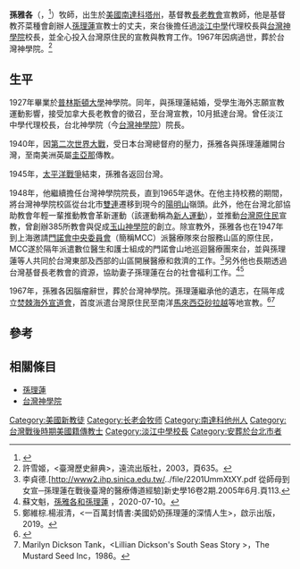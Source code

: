  	

'''孫雅各'''（{{lang-en|James Ira Dickson}}，{{bd|1900年|2月23日|1967年|6月15日}}<ref name="蘇光洋">{{Cite news|url=http://www.laijohn.com/archives/pm/Dickson,J/biog/A.htm|title=孫雅各牧師 事略、重要年譜|language=zh-tw|publisher=《孫雅各牧師紀念專集》|author=蘇光洋|date=1978|accessdate=2017-02-12|archive-date=2017-02-13|archive-url=https://web.archive.org/web/20170213001904/http://www.laijohn.com/archives/pm/Dickson,J/biog/A.htm|dead-url=no}}</ref>）牧師，出生於[[美國|美國]][[南達科塔州|南達科塔州]]，基督教[[長老教會|長老教會]]宣教師，他是基督教芥菜種會創辦人[[孫理蓮|孫理蓮]]宣教士的丈夫，來台後擔任過[[淡江中學|淡江中學]]代理校長與[[台灣神學院|台灣神學院]]校長，並全心投入台灣原住民的宣教與教育工作。1967年因病過世，葬於台灣神學院。<ref>許雪姬，<臺灣歷史辭典>，遠流出版社，2003，頁635。</ref>

==生平==
1927年畢業於[[普林斯頓大學|普林斯頓大學]]神學院。同年，與孫理蓮結婚，受學生海外志願宣教運動影響，接受加拿大長老教會的徵召，至台灣宣教，10月抵達台灣。曾任淡江中學代理校長，台北神學院（今[[台灣神學院|台灣神學院]]）院長。

1940年，因[[第二次世界大戰|第二次世界大戰]]，受日本台灣總督府的壓力，孫雅各與孫理蓮離開台灣，至南美洲英屬[[圭亞那|圭亞那]]傳教。

1945年，[[太平洋戰爭|太平洋戰爭]]結束，孫雅各返回台灣。

1948年，他繼續擔任台灣神學院院長，直到1965年退休。在他主持校務的期間，將台灣神學院校區從台北市[[雙連|雙連]]遷移到現今的[[陽明山|陽明山]]嶺頭。此外，他在台灣北部協助教會年輕一輩推動教會革新運動（該運動稱為[[新人運動|新人運動]]），並推動[[台灣原住民|台灣原住民]]宣教，曾創辦385所教會與促成[[玉山神學院|玉山神學院]]的創立。除宣教外，孫雅各也在1947年到上海邀請[[門諾會|門諾會中央委員會]]（簡稱MCC）派醫療隊來台服務山區的原住民，MCC遂於隔年派遣數位醫生和護士組成的門諾會山地巡迴醫療團來台，並與孫理蓮等人共同於台灣東部及西部的山區開展醫療和救濟的工作。<ref name="李貞德">李貞德.[http://www2.ihp.sinica.edu.tw/../file/2201UmmXtXY.pdf 從師母到女宣─孫理蓮在戰後臺灣的醫療傳道經驗]新史學16卷2期.2005年6月.頁113.</ref>另外他也長期透過台灣基督長老教會的資源，協助妻子孫理蓮在台的社會福利工作。<ref>蘇文魁，[http://www.laijohn.com/archives/pm/Dickson,J/brief/Sou,Bkhoe.htm 孫雅各和孫理蓮] {{Wayback|url=http://www.laijohn.com/archives/pm/Dickson,J/brief/Sou,Bkhoe.htm |date=20200712112652 }}，2020-07-10。</ref><ref>鄭維棕.楊淑清，<一百萬封情書:美國奶奶孫理蓮的深情人生>，啟示出版，2019。</ref>

1967年，孫雅各因腦瘤辭世，葬於台灣神學院。孫理蓮繼承他的遺志，在隔年成立[[焚棘海外宣道會|焚棘海外宣道會]]，首度派遣台灣原住民至南洋[[馬來西亞|馬來西亞]][[砂拉越|砂拉越]]等地宣教。<ref name="何毓芬">{{Cite news|url=http://www.ct.org.tw/1263510|title=一位原民牧者的負擔 帶動布農族教會海外宣教|language=zh-tw|publisher=《基督教論壇報》|author=何毓芬|date=2015-09-08|accessdate=2015-09-28|archive-date=2015-09-29|archive-url=https://web.archive.org/web/20150929104320/http://www.ct.org.tw/1263510|dead-url=no}}</ref><ref>Marilyn Dickson Tank，<Lillian Dickson's South Seas Story >，The Mustard Seed Inc，1986。</ref>

==參考==
{{reflist}}
==相關條目==
*[[孫理蓮|孫理蓮]]
*[[台灣神學院|台灣神學院]]
{{DEFAULTSORT:Dickson, James Ira}}
[[Category:美國新教徒|Category:美國新教徒]]
[[Category:长老会牧师|Category:长老会牧师]]
[[Category:南達科他州人|Category:南達科他州人]]
[[Category:台灣戰後時期美國籍傳教士|Category:台灣戰後時期美國籍傳教士]]
[[Category:淡江中學校長|Category:淡江中學校長]]
[[Category:安葬於台北市者|Category:安葬於台北市者]]